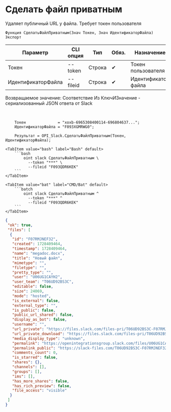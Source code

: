 ﻿---
sidebar_position: 6
description: Сделать файл приватным и другие функции для работы с Slack в Открытом пакете интеграций - бесплатной open-source библиотеке интеграций для 1С:Предприятие 8, OneScript и CLI
keywords: [1C, 1С, 1С:Предприятие, 1С:Предприятие 8.3, API, Интеграция, Сервисы, Обмен, OneScript, CLI, Slack]
---


# Сделать файл приватным
 Удаляет публичный URL у файла. Требует токен пользователя



`Функция СделатьФайлПриватным(Знач Токен, Знач ИдентификаторФайла) Экспорт`

  | Параметр | CLI опция | Тип | Обяз. | Назначение |
  |-|-|-|-|-|
  | Токен | --token | Строка | &#x2714; | Токен пользователя |
  | ИдентификаторФайла | --fileid | Строка | &#x2714; | Идентификатор файла |

  
  Возвращаемое значение:   Соответствие Из КлючИЗначение - сериализованный JSON ответа от Slack

<br/>




```bsl title="Пример использования для 1С:Предприятие/OneScript"
    Токен              = "xoxb-6965308400114-696804637...";
    ИдентификаторФайла = "F093XGMRWG0";

    Результат = OPI_Slack.СделатьФайлПриватным(Токен, ИдентификаторФайла);
```
    

 <Tabs>
  
    <TabItem value="bash" label="Bash" default>
        ```bash
            oint slack СделатьФайлПриватным \
              --token "***" \
              --fileid "F093QDR6KEK"
        ```
    </TabItem>
  
    <TabItem value="bat" label="CMD/Bat" default>
        ```batch
            oint slack СделатьФайлПриватным ^
              --token "***" ^
              --fileid "F093QDR6KEK"
        ```
    </TabItem>
</Tabs>


```json title="Результат"
{
 "ok": true,
 "files": [
  {
   "id": "F07RMJNEF32",
   "created": 1728409464,
   "timestamp": 1728409464,
   "name": "megadoc.docx",
   "title": "Новый файл",
   "mimetype": "",
   "filetype": "",
   "pretty_type": "",
   "user": "U06UG1CAYH2",
   "user_team": "T06UD92BS3C",
   "editable": false,
   "size": 24069,
   "mode": "hosted",
   "is_external": false,
   "external_type": "",
   "is_public": false,
   "public_url_shared": false,
   "display_as_bot": false,
   "username": "",
   "url_private": "https://files.slack.com/files-pri/T06UD92BS3C-F07RMJNEF32/megadoc.docx",
   "url_private_download": "https://files.slack.com/files-pri/T06UD92BS3C-F07RMJNEF32/download/megadoc.docx",
   "media_display_type": "unknown",
   "permalink": "https://openintegrationsgroup.slack.com/files/U06UG1CAYH2/F07RMJNEF32/megadoc.docx",
   "permalink_public": "https://slack-files.com/T06UD92BS3C-F07RMJNEF32-40bbd2cc47",
   "comments_count": 0,
   "is_starred": false,
   "shares": {},
   "channels": [],
   "groups": [],
   "ims": [],
   "has_more_shares": false,
   "has_rich_preview": false,
   "file_access": "visible"
  }
 ]
}
```
